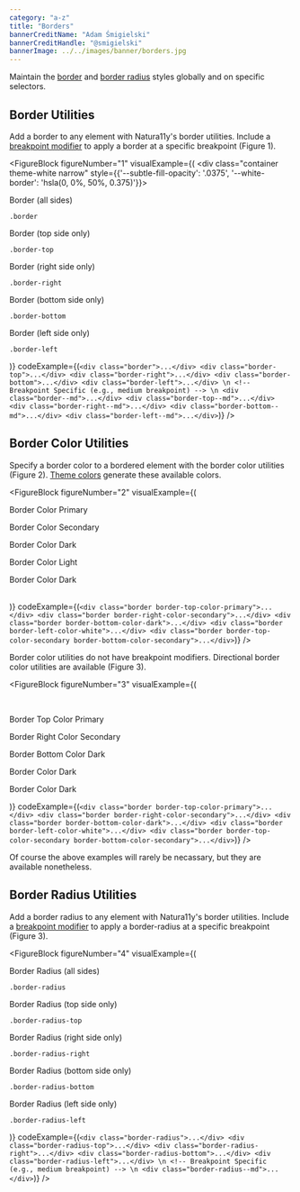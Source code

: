 ```yaml
---
category: "a-z"
title: "Borders"
bannerCreditName: "Adam Śmigielski"
bannerCreditHandle: "@smigielski" 
bannerImage: ../../images/banner/borders.jpg
---
```


<TextBlock>

Maintain the <a href="https://developer.mozilla.org/en-US/docs/Web/CSS/border" target="_blank">border</a> and <a href="https://developer.mozilla.org/en-US/docs/Web/CSS/border" target="_blank">border radius</a> styles globally and on specific selectors.

</TextBlock>

<Divider id="borderUtilities" />

<TextBlock>

## Border Utilities

Add a border to any element with Natura11y's border utilities. Include a <a href="#1">breakpoint modifier</a> to apply a border at a specific breakpoint (Figure 1).

</TextBlock>

<FigureBlock
    figureNumber="1"
    visualExample={(
        <div
            class="container theme-white narrow"
            style={{'--subtle-fill-opacity': '.0375', '--white-border': 'hsla(0, 0%, 50%, 0.375)'}}>
                <div class="grid grid--column-2 gap-2 text-align-center font-size-md">
                    <div class="grid__colspan-2 padding-3 subtle-fill border">
                        <p class="margin-bottom-1">
                            Border (all sides)
                        </p>
                        <p><code>.border</code></p>
                    </div>
                    <div class="padding-3 subtle-fill border-top">
                        <p class="margin-bottom-1">
                            Border (top side only)
                        </p>
                        <p><code>.border-top</code></p>
                    </div>
                    <div class="padding-3 subtle-fill border-right">
                        <p class="margin-bottom-1">
                            Border (right side only)
                        </p>
                        <p><code>.border-right</code></p>
                    </div>
                    <div class="padding-3 subtle-fill border-bottom">
                        <p class="margin-bottom-1">
                            Border (bottom side only)
                        </p>
                        <p><code>.border-bottom</code></p>
                    </div>
                    <div class="padding-3 subtle-fill border-left">
                        <p class="margin-bottom-1">
                            Border (left side only)
                        </p>
                        <p><code>.border-left</code></p>
                    </div>
                </div>
        </div>
    )}
    codeExample={(`
        <div class="border">...</div>
        <div class="border-top">...</div>
        <div class="border-right">...</div>
        <div class="border-bottom">...</div>
        <div class="border-left">...</div> \n
        <!-- Breakpoint Specific (e.g., medium breakpoint) --> \n
        <div class="border--md">...</div>
        <div class="border-top--md">...</div>
        <div class="border-right--md">...</div>
        <div class="border-bottom--md">...</div>
        <div class="border-left--md">...</div>
    `)}
/>

<Divider id="borderColorUtilities" />

<TextBlock>

## Border Color Utilities

Specify a border color to a bordered element with the border color utilities (Figure 2). <a href="{{ site.url }}/docs/color/#themeColors">Theme colors</a> generate these available colors.

</TextBlock>

<FigureBlock
    figureNumber="2"
    visualExample={(
        <div class="grid grid--column-5 gap-2">
            <div class="aspect-ratio-1x1 box-shadow-1">
                <div class="width-100 height-100 padding-1">
                    <div class="width--100 height-100 border border-color-primary">
                        <p class="screen-reader-only">Border Color Primary</p>
                    </div>
                </div>
            </div> 
            <div class="aspect-ratio-1x1 box-shadow-1">
                <div class="width-100 height-100 padding-1">
                    <div class="width--100 height-100 border border-color-secondary">
                        <p class="screen-reader-only">Border Color Secondary</p>
                    </div>
                </div>
            </div> 
            <div class="aspect-ratio-1x1 box-shadow-1">
                <div class="width-100 height-100 padding-1">
                    <div class="width--100 height-100 border border-color-dark">
                        <p class="screen-reader-only">Border Color Dark</p>
                    </div>
                </div>
            </div> 
            <div class="aspect-ratio-1x1 box-shadow-1">
                <div class="width-100 height-100 padding-1">
                    <div class="width--100 height-100 border border-color-light">
                        <p class="screen-reader-only">Border Color Light</p>
                    </div>
                </div>
            </div> 
            <div class="aspect-ratio-1x1 box-shadow-1 theme-dark">
                <div class="width-100 height-100 padding-1">
                    <div class="width--100 height-100 border border-color-white">
                        <p class="screen-reader-only">Border Color Dark</p>
                    </div>
                </div>
            </div>         
        </div>
    )}
    codeExample={(`
        <div class="border border-top-color-primary">...</div>
        <div class="border border-right-color-secondary">...</div>
        <div class="border border-bottom-color-dark">...</div>
        <div class="border border-left-color-white">...</div>
        <div class="border border-top-color-secondary border-bottom-color-secondary">...</div>
    `)}
/>

<TextBlock>

Border color utilities do not have breakpoint modifiers. Directional border color utilities are available (Figure 3).  

</TextBlock>

<FigureBlock
    figureNumber="3"
    visualExample={(
        <div class="grid grid--column-5 gap-2">    
            <div class="aspect-ratio-1x1 box-shadow-1">
                <div class="width-100 height-100 padding-1">
                    <div class="width--100 height-100 border border-top-color-primary">
                        <p class="screen-reader-only">Border Top Color Primary</p>
                    </div>
                </div>
            </div> 
            <div class="aspect-ratio-1x1 box-shadow-1">
                <div class="width-100 height-100 padding-1">
                    <div class="width--100 height-100 border border-right-color-secondary">
                        <p class="screen-reader-only">Border Right Color Secondary</p>
                    </div>
                </div>
            </div>
            <div class="aspect-ratio-1x1 box-shadow-1">
                <div class="width-100 height-100 padding-1">
                    <div class="width--100 height-100 border border-bottom-color-dark">
                        <p class="screen-reader-only">Border Bottom Color Dark</p>
                    </div>
                </div>
            </div>
            <div class="aspect-ratio-1x1 box-shadow-1 theme-dark">
                <div class="width-100 height-100 padding-1">
                    <div class="width--100 height-100 border border-left-color-white">
                        <p class="screen-reader-only">Border Color Dark</p>
                    </div>
                </div>
            </div> 
            <div class="aspect-ratio-1x1 box-shadow-1 theme-dark">
                <div class="width-100 height-100 padding-1">
                    <div class="width--100 height-100 border border-top-color-secondary border-bottom-color-secondary">
                        <p class="screen-reader-only">Border Color Dark</p>
                    </div>
                </div>
            </div>
        </div>
    )}
    codeExample={(`
        <div class="border border-top-color-primary">...</div>
        <div class="border border-right-color-secondary">...</div>
        <div class="border border-bottom-color-dark">...</div>
        <div class="border border-left-color-white">...</div>
        <div class="border border-top-color-secondary border-bottom-color-secondary">...</div>
    `)}
/>


<TextBlock>

Of course the above examples will rarely be necassary, but they are available nonetheless.

</TextBlock>

<Divider id="borderRadiusUtilities" />

<TextBlock>

## Border Radius Utilities

Add a border radius to any element with Natura11y's border utilities. Include a <a href="#1">breakpoint modifier</a> to apply a border-radius at a specific breakpoint (Figure 3).   

</TextBlock>

<FigureBlock
    figureNumber="4"
    visualExample={(
        <div class="grid grid--column-2 gap-2 text-align-center font-size-md">
            <div class="grid__colspan-2 padding-3 border-radius border border-dark">
                <p class="margin-bottom-1">
                    Border Radius (all sides)
                </p>
                <p><code>.border-radius</code></p>
            </div>
            <div class="padding-3 border-radius-top border border-dark">
                <p class="margin-bottom-1">
                    Border Radius (top side only)
                </p>
                <p><code>.border-radius-top</code></p>
            </div>
            <div class="padding-3 border-radius-right border border-dark">
                <p class="margin-bottom-1">
                    Border Radius (right side only)
                </p>
                <p><code>.border-radius-right</code></p>
            </div>
            <div class="padding-3 border-radius-bottom border border-dark">
                <p class="margin-bottom-1">
                    Border Radius (bottom side only)
                </p>
                <p><code>.border-radius-bottom</code></p>
            </div>
            <div class="padding-3 border-radius-left border border-dark">
                <p class="margin-bottom-1">
                    Border Radius (left side only)
                </p>
                <p><code>.border-radius-left</code></p>
            </div>
        </div>
    )}
    codeExample={(`
        <div class="border-radius">...</div>
        <div class="border-radius-top">...</div>
        <div class="border-radius-right">...</div>
        <div class="border-radius-bottom">...</div>
        <div class="border-radius-left">...</div> \n
        <!-- Breakpoint Specific (e.g., medium breakpoint) --> \n
        <div class="border-radius--md">...</div>
    `)}
/>
